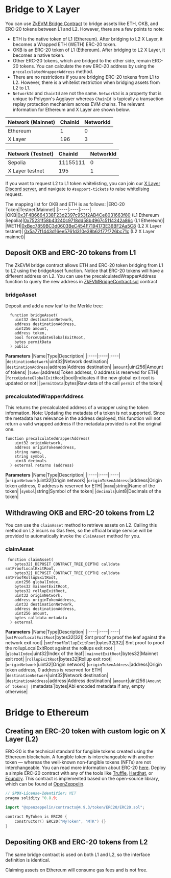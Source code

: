 # Bridge to X Layer
You can use [ZkEVM Bridge Contract](https://github.com/okx/xlayer-contracts/blob/release/v0.3.0/contracts/v2/PolygonZkEVMBridgeV2.sol "ZkEVM Bridge Contract") to bridge assets like ETH, OKB, and ERC-20 tokens between L1 and L2. However, there are a few points to note:
- ETH is the native token of L1 (Ethereum). After bridging to L2 X Layer, it becomes a Wrapped ETH (WETH) ERC-20 token.
- OKB is an ERC-20 token of L1 (Ethereum). After bridging to L2 X Layer, it becomes a native token.
- Other ERC-20 tokens, which are bridged to the other side, remain ERC-20 tokens. You can calculate the new ERC-20 address by using the `precalculatedWrapperAddress` method.
- There are no restrictions if you are bridging ERC-20 tokens from L1 to L2. However, there is a whitelist restriction when bridging assets from L2 to L1. 
- `NetworkId` and `ChainId` are not the same. `NetworkId` is a property that is unique to Polygon's Agglayer whereas `ChainId` is typically a transaction replay protection mechanism across EVM chains. The relevant information for Ethereum and X Layer are shown below.

|Network (Mainnet)|ChainId|NetworkId|
|:----|:----|:----|
|Ethereum|1|0|
|X Layer|196|3|

|Network (Testnet)|ChainId|NetworkId|
|:----|:----|:----|
|Sepolia|11155111|0|
|X Layer testnet|195|1|

<Tip title="Note">If you want to request L2 to L1 token whitelisting, you can join our [X Layer Discord server](https://discord.gg/xlayer "X Layer Discord server"), and navigate to `#support-tickets` to raise whitelising request.</Tip>

The mapping list for OKB and ETH is as follows:
|ERC-20 Token|Testnet|Mainnet|
|:----|:----|:----|
|OKB|[0x3F4B6664338F23d2397c953f2AB4Ce8031663f80](https://sepolia.etherscan.io/address/0x3F4B6664338F23d2397c953f2AB4Ce8031663f80 "0x3F4B6664338F23d2397c953f2AB4Ce8031663f80") (L1 Ethereum Sepolia)|[0x75231f58b43240c9718dd58b4967c5114342a86c](https://etherscan.io/address/0x75231f58b43240c9718dd58b4967c5114342a86c "0x75231f58b43240c9718dd58b4967c5114342a86c") (L1 Ethereum)|
|WETH|[0xBec7859BC3d0603BeC454F7194173E36BF2Aa5C8](https://www.okx.com/explorer/xlayer-test/address/0xBec7859BC3d0603BeC454F7194173E36BF2Aa5C8 "0xBec7859BC3d0603BeC454F7194173E36BF2Aa5C8") (L2 X Layer testnet)| [0x5a77f1443d16ee5761d310e38b62f77f726bc71c](https://www.okx.com/explorer/xlayer/address/0x5a77f1443d16ee5761d310e38b62f77f726bc71c "0x5a77f1443d16ee5761d310e38b62f77f726bc71c") (L2 X Layer mainnet)|

## Deposit OKB and ERC-20 tokens from L1
The ZkEVM bridge contract allows ETH and ERC-20 token bridging from L1 to L2 using the bridgeAsset function. Notice that ERC-20 tokens will have a different address on L2. You can use the precalculatedWrapperAddress function to query the new address in [ZkEVMBridgeContract.sol](https://github.com/okx/xlayer-contracts/blob/release/v0.3.0/contracts/v2/PolygonZkEVMBridgeV2.sol "ZkEVMBridgeContract.sol") contract

### bridgeAsset
Deposit and add a new leaf to the Merkle tree:
```solidity
  function bridgeAsset(
    uint32 destinationNetwork,
    address destinationAddress,
    uint256 amount,
    address token,
    bool forceUpdateGlobalExitRoot,
    bytes permitData
  ) public
```
**Parameters**
|Name|Type|Description|
|:----|:----|:----|
|`destinationNetwork`|uint32|Network destination|
|`destinationAddress`|address|Address destination|
|`amount`|uint256|Amount of tokens|
|`token`|address|Token address, 0 address is reserved for ETH|
|`forceUpdateGlobalExitRoot`|bool|Indicates if the new global exit root is updated or not|
|`permitData`|bytes|Raw data of the call `permit` of the token|

### precalculatedWrapperAddress
This returns the precalculated address of a wrapper using the token information.
Note: Updating the metadata of a token is not supported.
Since the metadata has relevance in the address deployed, this function will not return a valid wrapped address if the metadata provided is not the original one.
```solidity
function precalculatedWrapperAddress(
    uint32 originNetwork,
    address originTokenAddress,
    string name,
    string symbol,
    uint8 decimals
  ) external returns (address)
```
**Parameters**
|Name|Type|Description|
|:----|:----|:----|
|`originNetwork`|uint32|Origin network|
|`originTokenAddress`|address|Origin token address, 0 address is reserved for ETH|
|`name`|string|Name of the token|
|`symbol`|string|Symbol of the token|
|`decimals`|uint8|Decimals of the token|

## Withdrawing OKB and ERC-20 tokens from L2
You can use the `claimAsset` method to retrieve assets on L2. Calling this method on L2 incurs no Gas fees, so the official bridge service will be provided to automatically invoke the `claimAsset` method for you.

### claimAsset
```solidity
 function claimAsset(
    bytes32[_DEPOSIT_CONTRACT_TREE_DEPTH] calldata smtProofLocalExitRoot,
    bytes32[_DEPOSIT_CONTRACT_TREE_DEPTH] calldata smtProofRollupExitRoot,
    uint256 globalIndex,
    bytes32 mainnetExitRoot,
    bytes32 rollupExitRoot,
    uint32 originNetwork,
    address originTokenAddress,
    uint32 destinationNetwork,
    address destinationAddress,
    uint256 amount,
    bytes calldata metadata
  ) external
```
**Parameters**
|Name|Type|Description|
|:----|:----|:----|
|`smtProofLocalExitRoot`|bytes32[32]| Smt proof to proof the leaf against the network exit root|
|`smtProofRollupExitRoot`|bytes32[32]| Smt proof to proof the rollupLocalExitRoot against the rollups exit root |
|`globalIndex`|uint32|Index of the leaf|
|`mainnetExitRoot`|bytes32|Mainnet exit root|
|`rollupExitRoot`|bytes32|Rollup exit root|
|`originNetwork`|uint32|Origin network|
|`originTokenAddress`|address|Origin token address, 0 address is reserved for ETH|
|`destinationNetwork`|uint32|Network destination|
|`destinationAddress`|address|Address destination|
|`amount`|uint256`|Amount of tokens|
|`metadata`|bytes|Abi encoded metadata if any, empty otherwise|

# Bridge to Ethereum
## Creating an ERC-20 token with custom logic on X Layer (L2)
ERC-20 is the technical standard for fungible tokens created using the Ethereum blockchain. A fungible token is interchangeable with another token — whereas the well-known non-fungible tokens (NFTs) are not interchangeable.
You can read more information about ERC-20 [here](https://ethereum.org/en/developers/docs/standards/tokens/erc-20/ "here").
Deploy a simple ERC-20 contract with any of the tools like [Truffle](/developer/smart-contract/deploy-with-truffle "Truffle"), [Hardhat](/developer/smart-contract/deploy-with-hardhat "Hardhat"), or [Foundry](/developer/smart-contract/deploy-with-foundry "Foundry"). This contract is implemented based on the open-source library, which can be found at [OpenZeppelin](https://www.openzeppelin.com/contracts# "OpenZeppelin").
```go
// SPDX-License-Identifier: MIT
pragma solidity ^0.8.9;

import "@openzeppelin/contracts@4.9.3/token/ERC20/ERC20.sol";

contract MyToken is ERC20 {
    constructor() ERC20("MyToken", "MTK") {}
}
```

## Depositing OKB and ERC-20 tokens from L2
The same bridge contract is used on both L1 and L2, so the interface definition is identical.


<Tip title="Note">Claiming assets on Ethereum will consume gas fees and is not free.</Tip>